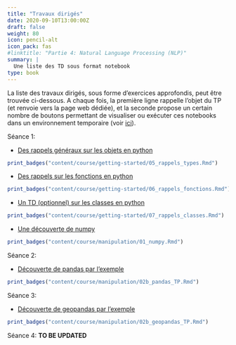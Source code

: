 ```yaml
---
title: "Travaux dirigés"
date: 2020-09-10T13:00:00Z
draft: false
weight: 80
icon: pencil-alt
icon_pack: fas
#linktitle: "Partie 4: Natural Language Processing (NLP)"
summary: |
  Une liste des TD sous format notebook
type: book
---
```


La liste des travaux dirigés, sous forme d'exercices approfondis, peut être
trouvée ci-dessous. A chaque fois, la première ligne rappelle l'objet du TP 
(et renvoie vers la page web dédiée),
et la seconde propose un certain nombre de boutons permettant de visualiser
ou exécuter ces notebooks dans un environnement
temporaire (voir [ici](#configuration)).

Séance 1:

* [Des rappels généraux sur les objets en python](#rappels2A)
```r
print_badges("content/course/getting-started/05_rappels_types.Rmd")
```

* [Des rappels sur les fonctions en python](#rappelsfonctions)
```r
print_badges("content/course/getting-started/06_rappels_fonctions.Rmd")
```


* [Un TD (optionnel) sur les classes en python](#rappelsclasses)
```r
print_badges("content/course/getting-started/07_rappels_classes.Rmd")
```

* [Une découverte de numpy](#numpy)
```r
print_badges("content/course/manipulation/01_numpy.Rmd")
```


Séance 2:

* [Découverte de pandas par l'exemple](#pandasTP)
```r
print_badges("content/course/manipulation/02b_pandas_TP.Rmd")
```


Séance 3: 

* [Découverte de geopandas par l'exemple](#geopandasTP)
```r
print_badges("content/course/manipulation/02b_geopandas_TP.Rmd")
```

Séance 4: **TO BE UPDATED**

